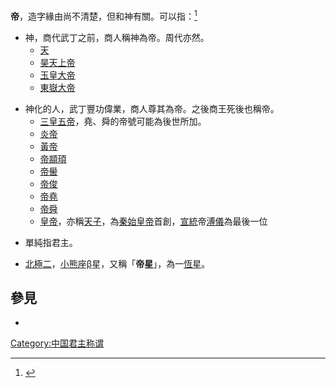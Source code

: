 '''帝'''，造字緣由尚不清楚，但和神有關。可以指：<ref>{{cite journal |author1=劉文強 |author2=陳逸文 |title=殷商「帝」論 |journal=《能仁學報》第十四期}}</ref>
*神，商代武丁之前，商人稱神為帝。周代亦然。
**[[天|天]]
**[[昊天上帝|昊天上帝]]
**[[玉皇大帝|玉皇大帝]]
**[[東嶽大帝|東嶽大帝]]

*神化的人，武丁豐功偉業，商人尊其為帝。之後商王死後也稱帝。
**[[三皇五帝|三皇五帝]]，堯、舜的帝號可能為後世所加。
**[[炎帝|炎帝]]
**[[黃帝|黃帝]]
**[[颛顼|帝顓頊]]
**[[帝嚳|帝嚳]]
**[[帝俊|帝俊]]
**[[帝堯|帝堯]]
**[[帝舜|帝舜]]
**[[皇帝|皇帝]]，亦稱[[天子|天子]]，為[[秦始皇帝|秦始皇帝]]首創，[[宣統|宣統]]帝[[溥儀|溥儀]]為最後一位

*單純指君主。

*[[北極二|北極二]]，[[小熊座|小熊座]]β星，又稱「'''帝星'''」，為一[[恆星|恆星]]。

== 參見 ==
* {{Lookfrom}}

{{disambig|Cat=一字消歧義|D}}

[[Category:中国君主称谓|Category:中国君主称谓]]